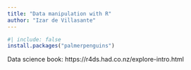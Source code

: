 ```yaml
---
title: "Data manipulation with R"
author: "Izar de Villasante"
---
```


```r
#| include: false
install.packages("palmerpenguins")
```


Data science book:
https://r4ds.had.co.nz/explore-intro.html